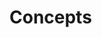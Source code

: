 
# Concepts

<Resources title='iroh protocols'>
  <Resource
    href='/docs/protocols/documents'
    name='Documents'
    description='Documents are portable, syncable key-value stores'
    icon='CodeBracketIcon'
    pattern={{ y: 32, squares: [[0, 2], [1, 4]] }}
  />
  <Resource
    href='/docs/protocols/blobs'
    name='SDKs'
    description='Content-addressable storage & transfer of any-sized binary data'
    icon='ArchiveBoxIcon'
    pattern={{ y: -6, squares: [[-1, 2], [1, 3]] }}
  />
  <Resource
    href='/docs/protocols/net'
    name='Todos Example'
    description='Connect to any device by endpoint ID'
    icon='UserIcon'
    pattern={{ y: 16, squares:[[0, 1],[1, 3]] }}
  />
</Resources>
